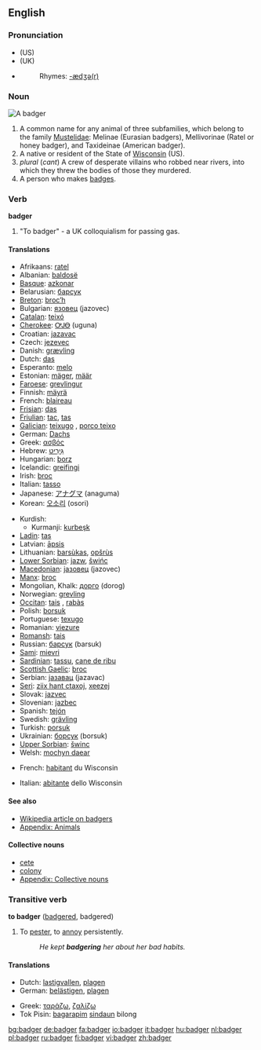 {{rfc|Collective nouns unknown/invalid header}}
==English==
{{wikipedia}}

===Pronunciation===
*(US) {{IPA|/'bæʤəɻ/}}
*(UK) {{IPA|/'bæʤə(r)/}}
*{{audio|en-us-badger.ogg|Audio (US)}}
*:Rhymes: [[Rhymes:English:-ædʒə(r)|-ædʒə(r)]]

===Noun===
[[Image:Dachs.jpg|thumbnail|right|A badger]]
{{en-noun}}

# A common name for any animal of three subfamilies, which belong to the family [[Mustelidae]]: Melinae (Eurasian badgers), Mellivorinae (Ratel or honey badger), and Taxideinae (American badger).
# A native or resident of the State of [[Wisconsin]] (US).
# ''plural'' {{vulgar}} (''cant'') A crew of desperate villains who robbed near rivers, into which they threw the bodies of those they murdered.
# A person who makes [http://www.weebadgers.com badges].

===Verb===
'''badger'''

# "To badger" - a UK colloquialism for passing gas.

====Translations====
{{trans-top|animal}}
*Afrikaans: [[ratel]]
*Albanian: [[baldosë]] {{f}}
*[[Basque]]: [[azkonar]]
*Belarusian: [[барсук]] {{m}}
*[[Breton]]: [[broc’h]] {{g|Breton}}
*Bulgarian: [[язовец]] (jazovec) {{m}}
*[[Catalan]]: [[teixó]] {{m}}
*[[Cherokee]]: [[ᎤᎫᎾ]] (uguna)
*Croatian: [[jazavac]] {{m}}
*Czech: [[jezevec]] {{m}}
*Danish: [[grævling]] {{g|Danish}}
*Dutch: [[das]] {{m}}
*Esperanto: [[melo]]
*Estonian: [[mäger]], [[määr]]
*[[Faroese]]: [[grevlingur]] {{m}}
*Finnish: [[mäyrä]]
*French: [[blaireau]] {{m}}
*[[Frisian]]: [[das]] {{g|Frisian}}
*[[Friulian]]: [[tac]], [[tas]]
*[[Galician]]: [[teixugo]] {{m}}, [[porco teixo]] {{m}}
*German: [[Dachs]] {{m}}
*Greek: [[ασβός]] {{m}}
*Hebrew: [[גיריט|גִּירִיט]] {{f}}
*Hungarian: [[borz]]
*Icelandic: [[greifingi]] {{m}}
*Irish: [[broc]] {{m}}
*Italian: [[tasso]] {{m}}
*Japanese: [[アナグマ]] (anaguma)
*Korean: [[오소리]] (osori)
{{trans-mid}}
*Kurdish:
**Kurmanji: [[kurbeşk]]
*[[Ladin]]: [[tas]]
*Latvian: [[āpsis]] {{g|Latvian}}
*Lithuanian: [[barsùkas]], [[opšrùs]] {{g|Lithuanian}}
*[[Lower Sorbian]]: [[jazw]], [[šwińc]]
*[[Macedonian]]: [[jазовец]] (jazovec) {{m}}
*[[Manx]]: [[broc]]
*Mongolian, Khalk: [[дорго]] (dorog)
*Norwegian: [[grevling]] {{m}}
*[[Occitan]]: [[tais]] {{m}}, [[rabàs]] {{m}}
*Polish: [[borsuk]] {{m}}
*Portuguese: [[texugo]] {{m}}
*Romanian: [[viezure]] {{g|Romanian}}
*[[Romansh]]: [[tais]]
*Russian: [[барсук]] (barsuk) {{m}}
*[[Sami]]: [[mievri]]
*[[Sardinian]]: [[tassu]], [[cane de ribu]]
*[[Scottish Gaelic]]: [[broc]] {{g|Scots Gaelic}}
*Serbian: [[jазавац]] (jazavac) {{m}}
*[[Seri]]: [[ziix hant ctaxoj]], [[xeezej]]
*Slovak: [[jazvec]] {{m}}
*Slovenian: [[jazbec]] {{m}}
*Spanish: [[tejón]] {{m}}
*Swedish: [[grävling]] {{c}}
*Turkish: [[porsuk]]
*Ukrainian: [[борсук]] (borsuk) {{m}}
*[[Upper Sorbian]]: [[šwinc]] {{m}}
*Welsh: [[mochyn daear]] {{m}}
{{trans-bottom}}

{{trans-top|native of Wisconsin}}
*French: [[habitant]] {{m}} du Wisconsin
{{trans-mid}}
*Italian: [[abitante]] {{m}} dello Wisconsin
{{trans-bottom}}

====See also====
*[[w:Badger (animal)|Wikipedia article on badgers]]
*[[Appendix: Animals]]

====Collective nouns====
*[[cete]]
*[[colony]]
*[[Appendix: Collective nouns]]

===Transitive verb===
'''to badger''' ([[badgered]], badgered)

# To [[pester]], to [[annoy]] persistently.
#:''He kept '''badgering''' her about her bad habits.''

====Translations====
{{trans-top|pester}}
*Dutch: [[lastigvallen]], [[plagen]]
*German: [[belästigen]], [[plagen]]
{{trans-mid}}
*Greek: [[ταράζω]], [[ζαλίζω]]
*Tok Pisin: [[bagarapim]] [[sindaun]] bilong<!-- if these words make up a single idiom, they should be wikified as a single entity-->
{{trans-bottom}}

[[bg:badger]]
[[de:badger]]
[[fa:badger]]
[[io:badger]]
[[it:badger]]
[[hu:badger]]
[[nl:badger]]
[[pl:badger]]
[[ru:badger]]
[[fi:badger]]
[[vi:badger]]
[[zh:badger]]